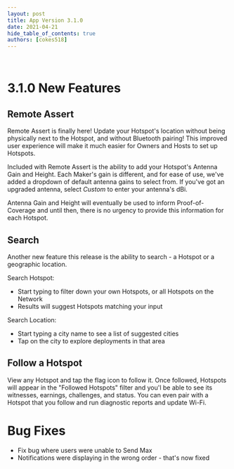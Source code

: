 ```yaml
---
layout: post
title: App Version 3.1.0
date: 2021-04-21
hide_table_of_contents: true
authors: [cokes518]
---
```


&nbsp;

# 3.1.0 New Features

## Remote Assert

Remote Assert is finally here! Update your Hotspot's location without being physically next to the
Hotspot, and without Bluetooth pairing! This improved user experience will make it much easier for
Owners and Hosts to set up Hotspots.

<!--truncate-->

Included with Remote Assert is the ability to add your Hotspot's Antenna Gain and Height. Each
Maker's gain is different, and for ease of use, we've added a dropdown of default antenna gains to
select from. If you've got an upgraded antenna, select _Custom_ to enter your antenna's dBi.

Antenna Gain and Height will eventually be used to inform Proof-of-Coverage and until then, there is
no urgency to provide this information for each Hotspot.

## Search

Another new feature this release is the ability to search - a Hotspot or a geographic location.

Search Hotspot:

- Start typing to filter down your own Hotspots, or all Hotspots on the Network
- Results will suggest Hotspots matching your input

Search Location:

- Start typing a city name to see a list of suggested cities
- Tap on the city to explore deployments in that area

## Follow a Hotspot

View any Hotspot and tap the flag icon to follow it. Once followed, Hotspots will appear in the
"Followed Hotspots" filter and you'l be able to see its witnesses, earnings, challenges, and status.
You can even pair with a Hotspot that you follow and run diagnostic reports and update Wi-Fi.

# Bug Fixes

- Fix bug where users were unable to Send Max
- Notifications were displaying in the wrong order - that's now fixed
